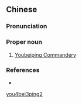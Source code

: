 ==Chinese==
{{zh-forms}}

===Pronunciation===
{{zh-pron
|m=Yòuběipíng
|cat=pn
}}

===Proper noun===
{{zh-proper noun}}

# {{lb|zh|archaic}} [[w:Tangshan|Youbeiping Commandery]]

===References===
* {{pedialite|唐山市|lang=zh}}

[[Category:Mandarin archaic terms|you4bei3ping2]]